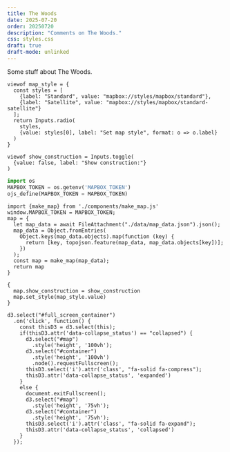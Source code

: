```yaml
---
title: The Woods
date: 2025-07-20
order: 20250720
description: "Comments on The Woods."
css: styles.css 
draft: true
draft-mode: unlinked
---
```


Some stuff about The Woods.

 
<div id="container">
<div id="map"></div>
<div id="controls"> 

```ojs
viewof map_style = {
  const styles = [ 
    {label: "Standard", value: "mapbox://styles/mapbox/standard"},
    {label: "Satellite", value: "mapbox://styles/mapbox/standard-satellite"}
  ];
  return Inputs.radio(
    styles,
    {value: styles[0], label: "Set map style", format: o => o.label}
  )
}
```
```ojs
viewof show_construction = Inputs.toggle(
  {value: false, label: "Show construction:"}
)
```

</div>

<div id="full_screen_container" data-collapse_status="collapsed">
  <i class="fa-solid fa-expand"></i>
</div>
</div>

::: {.hidden}



```python
import os
MAPBOX_TOKEN = os.getenv('MAPBOX_TOKEN')
ojs_define(MAPBOX_TOKEN = MAPBOX_TOKEN)
```


<!---
```ojs
import {make_map} from './components/make_map.js' 
construction_data = await
  FileAttachment('./data/DevelopmentDrawingClippedVM.json').json();
map = make_map(construction_data)
```
-->


```ojs
import {make_map} from './components/make_map.js'
window.MAPBOX_TOKEN = MAPBOX_TOKEN;
map = {
  let map_data = await FileAttachment("./data/map_data.json").json();
  map_data = Object.fromEntries(
    Object.keys(map_data.objects).map(function (key) {
      return [key, topojson.feature(map_data, map_data.objects[key])];
    })
  );
  const map = make_map(map_data);
  return map
}
```


```ojs
{
  map.show_construction = show_construction
  map.set_style(map_style.value)
}
```


```ojs
d3.select("#full_screen_container")
  .on('click', function() {
    const thisD3 = d3.select(this);
    if(thisD3.attr('data-collapse_status') == "collapsed") {
      d3.select("#map")
        .style('height', '100vh');
      d3.select("#container")
        .style('height', '100vh')
        .node().requestFullscreen();
      thisD3.select('i').attr('class', "fa-solid fa-compress");
      thisD3.attr('data-collapse_status', 'expanded')
    }
    else {
      document.exitFullscreen();
      d3.select("#map")
        .style('height', '75vh');
      d3.select("#container")
        .style('height', '75vh');
      thisD3.select('i').attr('class', "fa-solid fa-expand");
      thisD3.attr('data-collapse_status', 'collapsed')
    }
  });
```
<script>
  document.addEventListener('keydown', function(event) {
    if (event.key === 'Escape') {
      document.querySelector('#container').style.height = '75vh';
      document.querySelector('#map').style.height = '75vh';
    }
  });
</script>


::: 
